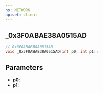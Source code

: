 ```yaml
---
ns: NETWORK
apiset: client
---
```

## _0x3F0ABAE38A0515AD

```c
// 0x3F0ABAE38A0515AD
void _0x3F0ABAE38A0515AD(int p0, int p1);
```


## Parameters
* **p0**:
* **p1**: